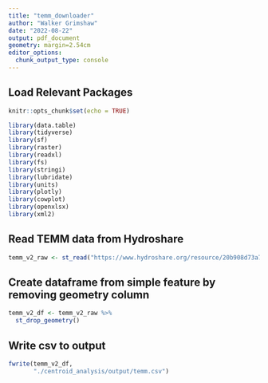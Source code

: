 ```yaml
---
title: "temm_downloader"
author: "Walker Grimshaw"
date: "2022-08-22"
output: pdf_document
geometry: margin=2.54cm
editor_options: 
  chunk_output_type: console
---
```


## Load Relevant Packages

```r
knitr::opts_chunk$set(echo = TRUE)

library(data.table)
library(tidyverse)
library(sf)
library(raster)
library(readxl)
library(fs)
library(stringi)
library(lubridate)
library(units)
library(plotly)
library(cowplot)
library(openxlsx)
library(xml2)
```

## Read TEMM data from Hydroshare

```r
temm_v2_raw <- st_read("https://www.hydroshare.org/resource/20b908d73a784fc1a097a3b3f2b58bfb/data/contents/temm.geojson")
```

## Create dataframe from simple feature by removing geometry column

```r
temm_v2_df <- temm_v2_raw %>%
  st_drop_geometry()
```

## Write csv to output

```r
fwrite(temm_v2_df,
       "./centroid_analysis/output/temm.csv")
```

